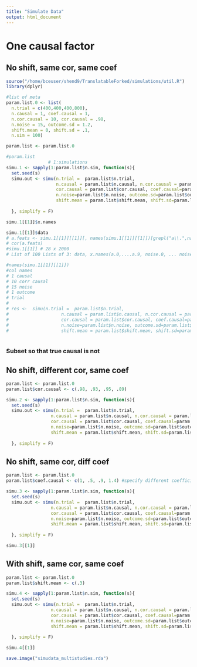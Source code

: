 ```yaml
---
title: "Simulate Data"
output: html_document
---
```


# One causal factor

## No shift, same cor, same coef

```r
source("/home/bceuser/shend9/TranslatableForked/simulations/util.R")
library(dplyr)

#list of meta
param.list.0 <- list(
  n.trial = c(400,400,400,800), 
  n.causal = 1, coef.causal = 1,
  n.cor.causal = 10, cor.causal = .98,
  n.noise = 15, outcome.sd = 1.2,
  shift.mean = 0, shift.sd = .1,
  n.sim = 100)

param.list <- param.list.0

#param.list
                # 1:simulations
simu.1 <- sapply(1:param.list$n.sim, function(s){
  set.seed(s)
  simu.out <- simu(n.trial =  param.list$n.trial, 
                   n.causal = param.list$n.causal, n.cor.causal = param.list$n.cor.causal, 
                   cor.causal = param.list$cor.causal, coef.causal=param.list$coef.causal,
                   n.noise=param.list$n.noise, outcome.sd=param.list$outcome.sd,
                   shift.mean = param.list$shift.mean, shift.sd=param.list$shift.sd)
  
  }, simplify = F)

simu.1[[1]]$x.names

simu.1[[1]]$data
# a.feats <- simu.1[[1]][[1]][, names(simu.1[[1]][[1]])[grepl("a\\.",names(simu.1[[1]][[1]]))]]
# cor(a.feats)
#simu.1[[1]] # 28 x 2000
# List of 100 Lists of 3: data, x.names(a.0,....a.9, noise.0, ... noise.14), causal.names

#names(simu.1[[1]][[1]])
#col names
# 1 causal
# 10 corr causal
# 15 noise
# 1 outcome
# trial
# 
# res <-  simu(n.trial =  param.list$n.trial, 
#                    n.causal = param.list$n.causal, n.cor.causal = param.list$n.cor.causal, 
#                    cor.causal = param.list$cor.causal, coef.causal=param.list$coef.causal,
#                    n.noise=param.list$n.noise, outcome.sd=param.list$outcome.sd,
#                    shift.mean = param.list$shift.mean, shift.sd=param.list$shift.sd)
  
```

### Subset so that true causal is not


## No shift, different cor, same coef

```r
param.list <- param.list.0
param.list$cor.causal <- c(.98, .93, .95, .89)

simu.2 <- sapply(1:param.list$n.sim, function(s){
  set.seed(s)
  simu.out <- simu(n.trial =  param.list$n.trial, 
                 n.causal = param.list$n.causal, n.cor.causal = param.list$n.cor.causal, 
                 cor.causal = param.list$cor.causal, coef.causal=param.list$coef.causal,
                 n.noise=param.list$n.noise, outcome.sd=param.list$outcome.sd,
                 shift.mean = param.list$shift.mean, shift.sd=param.list$shift.sd)
  
  }, simplify = F)

```

## No shift, same cor, diff coef
```r
param.list <- param.list.0
param.list$coef.causal <- c(1, .5, .9, 1.4) #specify different coefficients

simu.3 <- sapply(1:param.list$n.sim, function(s){
  set.seed(s)
  simu.out <- simu(n.trial =  param.list$n.trial, 
                 n.causal = param.list$n.causal, n.cor.causal = param.list$n.cor.causal, 
                 cor.causal = param.list$cor.causal, coef.causal=param.list$coef.causal,
                 n.noise=param.list$n.noise, outcome.sd=param.list$outcome.sd,
                 shift.mean = param.list$shift.mean, shift.sd=param.list$shift.sd)
  
  }, simplify = F)

simu.3[[1]]

```


## With shift, same cor, same coef
```r
param.list <- param.list.0
param.list$shift.mean <- c(.3)

simu.4 <- sapply(1:param.list$n.sim, function(s){
  set.seed(s)
  simu.out <- simu(n.trial =  param.list$n.trial, 
                 n.causal = param.list$n.causal, n.cor.causal = param.list$n.cor.causal, 
                 cor.causal = param.list$cor.causal, coef.causal=param.list$coef.causal,
                 n.noise=param.list$n.noise, outcome.sd=param.list$outcome.sd,
                 shift.mean = param.list$shift.mean, shift.sd=param.list$shift.sd)
  
  }, simplify = F)

simu.4[[1]]

```

```r
save.image("simudata_multistudies.rda")
```
